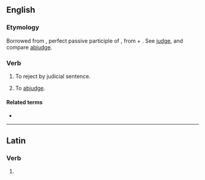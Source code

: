 ==English==

===Etymology===
Borrowed from {{bor|en|la|abiūdicātus}}, perfect passive participle of {{m|la|abiūdicō||deprive or take away by judicial sentence}}, from {{m|la|ab||from, away from}} + {{m|la|iūdicō||pass judgement; determine, conclude}}. See [[judge]], and compare [[abjudge]].

===Verb===
{{en-verb|abjudicat}}

# {{lb|en|legal}} To reject by judicial sentence.
# To [[abjudge]].

====Related terms====
* {{l|en|adjudicate}}

----

==Latin==

===Verb===
{{la-verb-form|abjūdicāte}}

# {{inflection of|abjūdicō||2|p|pres|actv|impr|lang=la}}